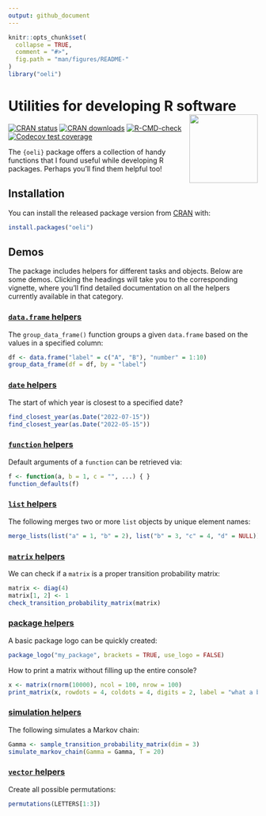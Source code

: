 ```yaml
---
output: github_document
---
```


<!-- README.md is generated from README.Rmd. Please edit that file -->

```r
knitr::opts_chunk$set(
  collapse = TRUE,
  comment = "#>",
  fig.path = "man/figures/README-"
)
library("oeli")
```

# Utilities for developing R software <a href="https://loelschlaeger.de/oeli/"><img src="man/figures/logo.png" align="right" height="138" /></a>

<!-- badges: start -->
[![CRAN status](https://www.r-pkg.org/badges/version/oeli)](https://CRAN.R-project.org/package=oeli)
[![CRAN downloads](https://cranlogs.r-pkg.org/badges/last-month/oeli)](https://CRAN.R-project.org/package=oeli)
[![R-CMD-check](https://github.com/loelschlaeger/oeli/actions/workflows/R-CMD-check.yaml/badge.svg)](https://github.com/loelschlaeger/oeli/actions/workflows/R-CMD-check.yaml)
[![Codecov test coverage](https://codecov.io/gh/loelschlaeger/oeli/branch/master/graph/badge.svg)](https://app.codecov.io/gh/loelschlaeger/oeli?branch=master)
<!-- badges: end -->

The `{oeli}` package offers a collection of handy functions that I found useful while developing R packages. Perhaps you'll find them helpful too!

## Installation

You can install the released package version from [CRAN](https://CRAN.R-project.org) with:

``` r
install.packages("oeli")
```

## Demos

The package includes helpers for different tasks and objects. Below are some demos. Clicking the headings will take you to the corresponding vignette, where you'll find detailed documentation on all the helpers currently available in that category.

### [`data.frame` helpers](https://loelschlaeger.de/oeli/articles/package_helpers.html)

The `group_data_frame()` function groups a given `data.frame` based on the values in a specified column:

```r
df <- data.frame("label" = c("A", "B"), "number" = 1:10)
group_data_frame(df = df, by = "label")
```

### [`date` helpers](https://loelschlaeger.de/oeli/articles/date_helpers.html)

The start of which year is closest to a specified date?

```r
find_closest_year(as.Date("2022-07-15"))
find_closest_year(as.Date("2022-05-15"))
```

### [`function` helpers](https://loelschlaeger.de/oeli/articles/function_helpers.html)

Default arguments of a `function` can be retrieved via:

```r
f <- function(a, b = 1, c = "", ...) { }
function_defaults(f)
```

### [`list` helpers](https://loelschlaeger.de/oeli/articles/list_helpers.html)

The following merges two or more `list` objects by unique element names:

```r
merge_lists(list("a" = 1, "b" = 2), list("b" = 3, "c" = 4, "d" = NULL))
```

### [`matrix` helpers](https://loelschlaeger.de/oeli/articles/matrix_helpers.html)

We can check if a `matrix` is a proper transition probability matrix:

```r
matrix <- diag(4)
matrix[1, 2] <- 1
check_transition_probability_matrix(matrix)
```

### [package helpers](https://loelschlaeger.de/oeli/articles/package_helpers.html)

A basic package logo can be quickly created:

```r
package_logo("my_package", brackets = TRUE, use_logo = FALSE)
```

How to print a matrix without filling up the entire console?

```r
x <- matrix(rnorm(10000), ncol = 100, nrow = 100)
print_matrix(x, rowdots = 4, coldots = 4, digits = 2, label = "what a big matrix")
```

### [simulation helpers](https://loelschlaeger.de/oeli/articles/simulation_helpers.html)

The following simulates a Markov chain:

```r
Gamma <- sample_transition_probability_matrix(dim = 3)
simulate_markov_chain(Gamma = Gamma, T = 20)
``` 

### [`vector` helpers](https://loelschlaeger.de/oeli/articles/package_helpers.html)

Create all possible permutations:

```r
permutations(LETTERS[1:3])
```
